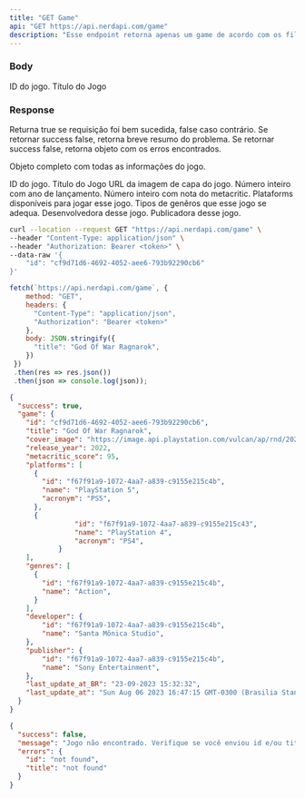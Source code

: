 ```yaml
---
title: "GET Game"
api: "GET https://api.nerdapi.com/game"
description: "Esse endpoint retorna apenas um game de acordo com os filtros enviados no body da requisição"
---
```


### Body

<ParamField body="id" type="string">
  ID do jogo.
</ParamField>

<ParamField body="title" type="string">
  Título do Jogo
</ParamField>

### Response

<ResponseField name="success" type="boolean">
  Returna true se requisição foi bem sucedida, false caso contrário.
</ResponseField>

<ResponseField name="message" type="boolean">
  Se retornar success false, retorna breve resumo do problema.
</ResponseField>

<ResponseField name="errors" type="boolean">
  Se retornar success false, retorna objeto com os erros encontrados.
</ResponseField>

<ResponseField name="game" type="object">

Objeto completo com todas as informações do jogo.

<Expandable title="Toggle object">

<ResponseField name="id" type="string">
  ID do jogo.
</ResponseField>

<ResponseField name="title" type="string">
  Título do Jogo
</ResponseField>

<ResponseField name="cover_image" type="string">
  URL da imagem de capa do jogo.
</ResponseField>

<ResponseField name="release_year" type="number">
  Número inteiro com ano de lançamento.
</ResponseField>

<ResponseField name="metacritic_score" type="number">
  Número inteiro com nota do metacritic.
</ResponseField>

<ResponseField name="platforms" type="array">
  Plataforms disponíveis para jogar esse jogo.
</ResponseField>

<ResponseField name="genres" type="array">
  Tipos de genêros que esse jogo se adequa.
</ResponseField>

<ResponseField name="developer" type="object">
  Desenvolvedora desse jogo.
</ResponseField>

<ResponseField name="publisher" type="object">
  Publicadora desse jogo.
</ResponseField>

</Expandable>

</ResponseField>

<RequestExample>

```bash Requisição usando cURL
curl --location --request GET "https://api.nerdapi.com/game" \
--header "Content-Type: application/json" \
--header "Authorization: Bearer <token>" \
--data-raw '{
    "id": "cf9d71d6-4692-4052-aee6-793b92290cb6"
}'
```

```javascript Requisição usando JS
fetch(`https://api.nerdapi.com/game`, {
    method: "GET",
    headers: { 
      "Content-Type": "application/json",
      "Authorization": "Bearer <token>"
    },
    body: JSON.stringify({
      "title": "God Of War Ragnarok",
    })
 })
 .then(res => res.json())
 .then(json => console.log(json));
```

</RequestExample>

<ResponseExample>

```json Response Sucessfull
{
  "success": true,
  "game": {
    "id": "cf9d71d6-4692-4052-aee6-793b92290cb6",
    "title": "God Of War Ragnarok",
    "cover_image": "https://image.api.playstation.com/vulcan/ap/rnd/202207/1210/4xJ8XB3bi888QTLZYdl7Oi0s.png",
    "release_year": 2022,
    "metacritic_score": 95,
    "platforms": [
      {
        "id": "f67f91a9-1072-4aa7-a839-c9155e215c4b",
        "name": "PlayStation 5",
        "acronym": "PS5",
      },
      {
				"id": "f67f91a9-1072-4aa7-a839-c9155e215c43",
				"name": "PlayStation 4",
				"acronym": "PS4",
			}
    ],
    "genres": [
      {
        "id": "f67f91a9-1072-4aa7-a839-c9155e215c4b",
        "name": "Action",
      }
    ],
    "developer": {
        "id": "f67f91a9-1072-4aa7-a839-c9155e215c4b",
        "name": "Santa Mônica Studio",
    },
    "publisher": {
        "id": "f67f91a9-1072-4aa7-a839-c9155e215c4b",
        "name": "Sony Entertainment",
    },
    "last_update_at_BR": "23-09-2023 15:32:32",
    "last_update_at": "Sun Aug 06 2023 16:47:15 GMT-0300 (Brasilia Standard Time)",
  }
}
```

```json Response Fail
{
  "success": false,
  "message": "Jogo não encontrado. Verifique se você enviou id e/ou title corretamente no corpo da requisição.",
  "errors": {
    "id": "not found",
    "title": "not found"
  }
}
```

</ResponseExample>
